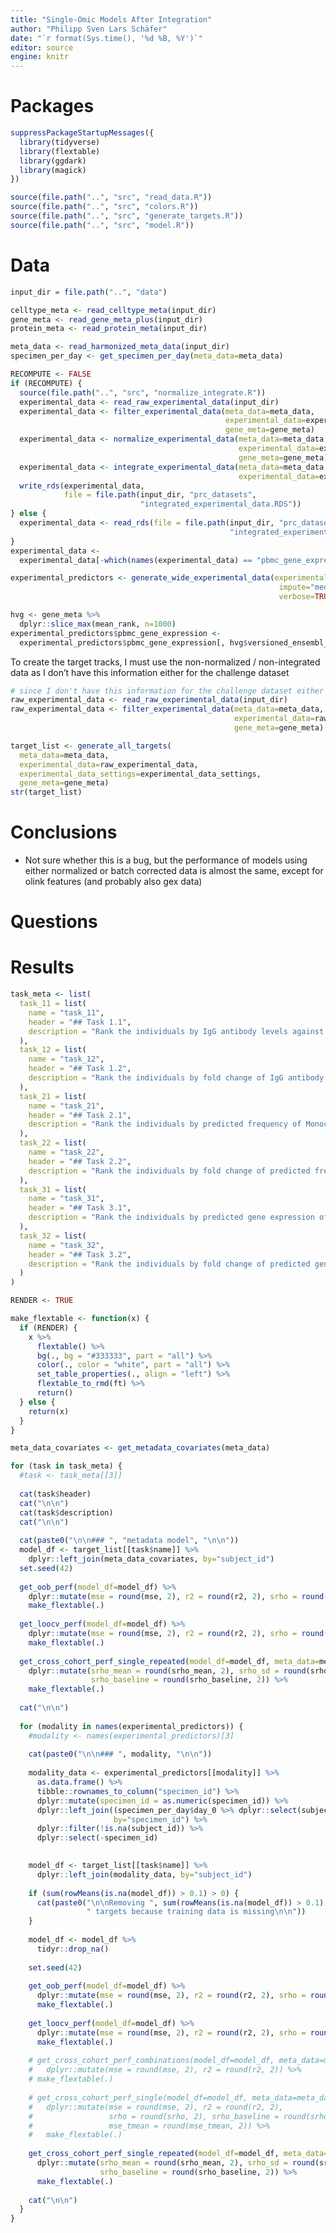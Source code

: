 ```yaml
---
title: "Single-Omic Models After Integration"
author: "Philipp Sven Lars Schäfer"
date: "`r format(Sys.time(), '%d %B, %Y')`"
editor: source
engine: knitr
---
```


# Packages

```r
suppressPackageStartupMessages({
  library(tidyverse)
  library(flextable)
  library(ggdark)
  library(magick)
})

source(file.path("..", "src", "read_data.R"))
source(file.path("..", "src", "colors.R"))
source(file.path("..", "src", "generate_targets.R"))
source(file.path("..", "src", "model.R"))
```

# Data

```r
input_dir = file.path("..", "data")
```

```r
celltype_meta <- read_celltype_meta(input_dir)
gene_meta <- read_gene_meta_plus(input_dir)
protein_meta <- read_protein_meta(input_dir)

meta_data <- read_harmonized_meta_data(input_dir)
specimen_per_day <- get_specimen_per_day(meta_data=meta_data)

RECOMPUTE <- FALSE
if (RECOMPUTE) {
  source(file.path("..", "src", "normalize_integrate.R"))
  experimental_data <- read_raw_experimental_data(input_dir)
  experimental_data <- filter_experimental_data(meta_data=meta_data, 
                                                experimental_data=experimental_data,
                                                gene_meta=gene_meta)
  experimental_data <- normalize_experimental_data(meta_data=meta_data, 
                                                   experimental_data=experimental_data,
                                                   gene_meta=gene_meta)
  experimental_data <- integrate_experimental_data(meta_data=meta_data, 
                                                   experimental_data=experimental_data)
  write_rds(experimental_data, 
            file = file.path(input_dir, "prc_datasets", 
                             "integrated_experimental_data.RDS"))
} else {
  experimental_data <- read_rds(file = file.path(input_dir, "prc_datasets", 
                                                 "integrated_experimental_data.RDS"))
}
experimental_data <- 
  experimental_data[-which(names(experimental_data) == "pbmc_gene_expression_only_corrected")]

experimental_predictors <- generate_wide_experimental_data(experimental_data=experimental_data,
                                                            impute="median", 
                                                            verbose=TRUE)

hvg <- gene_meta %>% 
  dplyr::slice_max(mean_rank, n=1000)
experimental_predictors$pbmc_gene_expression <- 
  experimental_predictors$pbmc_gene_expression[, hvg$versioned_ensembl_gene_id_clean]
```

To create the target tracks, I must use the non-normalized / non-integrated data as I don't have this information either for the challenge dataset

```r
# since I don't have this information for the challenge dataset either
raw_experimental_data <- read_raw_experimental_data(input_dir)
raw_experimental_data <- filter_experimental_data(meta_data=meta_data, 
                                                  experimental_data=raw_experimental_data, 
                                                  gene_meta=gene_meta)

target_list <- generate_all_targets(
  meta_data=meta_data, 
  experimental_data=raw_experimental_data, 
  experimental_data_settings=experimental_data_settings, 
  gene_meta=gene_meta)
str(target_list)
```

# Conclusions

- Not sure whether this is a bug, but the performance of models using either normalized or batch corrected data is almost the same, except for olink features (and probably also gex data)

# Questions

# Results

```r
task_meta <- list(
  task_11 = list(
    name = "task_11",
    header = "## Task 1.1",
    description = "Rank the individuals by IgG antibody levels against pertussis toxin (PT) that we detect in plasma 14 days post booster vaccinations."
  ),
  task_12 = list(
    name = "task_12",
    header = "## Task 1.2",
    description = "Rank the individuals by fold change of IgG antibody levels against pertussis toxin (PT) that we detect in plasma 14 days post booster vaccinations compared to titer values at day 0."
  ),
  task_21 = list(
    name = "task_21",
    header = "## Task 2.1",
    description = "Rank the individuals by predicted frequency of Monocytes on day 1 post boost after vaccination."
  ),
  task_22 = list(
    name = "task_22",
    header = "## Task 2.2",
    description = "Rank the individuals by fold change of predicted frequency of Monocytes on day 1 post booster vaccination compared to cell frequency values at day 0."
  ),
  task_31 = list(
    name = "task_31",
    header = "## Task 3.1",
    description = "Rank the individuals by predicted gene expression of CCL3 on day 3 post-booster vaccination."
  ),
  task_32 = list(
    name = "task_32",
    header = "## Task 3.2",
    description = "Rank the individuals by fold change of predicted gene expression of CCL3 on day 3 post booster vaccination compared to gene expression values at day 0."
  )
)
```

```r
RENDER <- TRUE

make_flextable <- function(x) {
  if (RENDER) {
    x %>%
      flextable() %>% 
      bg(., bg = "#333333", part = "all") %>%
      color(., color = "white", part = "all") %>%
      set_table_properties(., align = "left") %>%
      flextable_to_rmd(ft) %>%
      return()
  } else {
    return(x)
  }
}

meta_data_covariates <- get_metadata_covariates(meta_data)

for (task in task_meta) {
  #task <- task_meta[[3]]
  
  cat(task$header)
  cat("\n\n")
  cat(task$description)
  cat("\n\n")
  
  cat(paste0("\n\n### ", "metadata model", "\n\n"))
  model_df <- target_list[[task$name]] %>%
    dplyr::left_join(meta_data_covariates, by="subject_id")
  set.seed(42)
  
  get_oob_perf(model_df=model_df) %>% 
    dplyr::mutate(mse = round(mse, 2), r2 = round(r2, 2), srho = round(srho, 2)) %>%
    make_flextable(.)
  
  get_loocv_perf(model_df=model_df) %>% 
    dplyr::mutate(mse = round(mse, 2), r2 = round(r2, 2), srho = round(srho, 2)) %>%
    make_flextable(.)
    
  get_cross_cohort_perf_single_repeated(model_df=model_df, meta_data=meta_data) %>%
    dplyr::mutate(srho_mean = round(srho_mean, 2), srho_sd = round(srho_sd, 2),
                  srho_baseline = round(srho_baseline, 2)) %>%
    make_flextable(.)
  
  cat("\n\n")
  
  for (modality in names(experimental_predictors)) {
    #modality <- names(experimental_predictors)[3]
    
    cat(paste0("\n\n### ", modality, "\n\n"))
    
    modality_data <- experimental_predictors[[modality]] %>%
      as.data.frame() %>% 
      tibble::rownames_to_column("specimen_id") %>%
      dplyr::mutate(specimen_id = as.numeric(specimen_id)) %>%
      dplyr::left_join((specimen_per_day$day_0 %>% dplyr::select(subject_id, specimen_id)),
                       by="specimen_id") %>%
      dplyr::filter(!is.na(subject_id)) %>%
      dplyr::select(-specimen_id)

    
    model_df <- target_list[[task$name]] %>%
      dplyr::left_join(modality_data, by="subject_id")
    
    if (sum(rowMeans(is.na(model_df)) > 0.1) > 0) {
      cat(paste0("\n\nRemoving ", sum(rowMeans(is.na(model_df)) > 0.1),
                 " targets because training data is missing\n\n"))
    }
    
    model_df <- model_df %>%
      tidyr::drop_na()
    
    set.seed(42)
    
    get_oob_perf(model_df=model_df) %>% 
      dplyr::mutate(mse = round(mse, 2), r2 = round(r2, 2), srho = round(srho, 2)) %>%
      make_flextable(.)
    
    get_loocv_perf(model_df=model_df) %>% 
      dplyr::mutate(mse = round(mse, 2), r2 = round(r2, 2), srho = round(srho, 2)) %>%
      make_flextable(.)
      
    # get_cross_cohort_perf_combinations(model_df=model_df, meta_data=meta_data) %>%
    #   dplyr::mutate(mse = round(mse, 2), r2 = round(r2, 2)) %>%
    # make_flextable(.)
      
    # get_cross_cohort_perf_single(model_df=model_df, meta_data=meta_data) %>%
    #   dplyr::mutate(mse = round(mse, 2), r2 = round(r2, 2),
    #                 srho = round(srho, 2), srho_baseline = round(srho_baseline, 2),
    #                 mse_tmean = round(mse_tmean, 2)) %>%
    #   make_flextable(.)
    
    get_cross_cohort_perf_single_repeated(model_df=model_df, meta_data=meta_data) %>%
      dplyr::mutate(srho_mean = round(srho_mean, 2), srho_sd = round(srho_sd, 2),
                    srho_baseline = round(srho_baseline, 2)) %>%
      make_flextable(.)
    
    cat("\n\n")
  }
}
```

